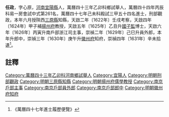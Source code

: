 {{明清人物信息框
| 姓名 =任政
| 圖片名稱=  
| 圖片大小 = 220px
| 圖片說明 =  
| 最高職務 = [[徽州府|徽州府]]知府
| 國家 = 大明
| 爵位 =
| 籍貫 = [[河南|河南]][[宜陽縣|宜陽縣]]
| 字號 =  
| 諡號 = 
| 出生日期 = 萬曆二十二年甲午十一月十九日（1594年12月30日）
| 出生地點 =
| 逝世日期 =  
| 逝世地點 = 
| 墓葬 =  
| 配偶 =  
| 親屬 = 曾祖任泰〔贈奉直大夫知州〕、祖任洽〔嘉靖庚午科南戶部員外〕、父任傑〔廩膳生員〕
| 出身 = 
* 萬曆四十三年乙卯科鄉試舉人
* 萬曆四十四年丙辰科易一房會試中式第261名
* 萬曆四十七年己未科殿試三甲五十四名進士
| 經歷 = 
| 著作 =  
*
*
*
}}
'''任政'''{{BD|1594年|12月30日|？年||}}，字心原，[[河南|河南]][[宜陽縣|宜陽縣]]人，萬曆四十三年乙卯科鄉試舉人，萬曆四十四年丙辰科易一房會試中式第261名，萬曆四十七年己未科殿試三甲五十四名進士，刑部觀政，本年六月授陝西[[三原縣|三原縣]]知縣，天啟二年〔1622年〕壬戌考察，天啟四年〔1624年〕甲子補[[揚州府|揚州府]]教授，天啟五年〔1625年〕乙丑升[[國子監|國子監]]博士，天啟六年〔1626年〕丙寅升南戶部浙江司主事，崇禎二年〔1629年〕己巳升員外郎，本年升郎中，崇禎三年〔1630年〕庚午升[[徽州府|徽州府]]知府，崇禎四年〔1631年〕辛未拾遺<ref>《萬曆四十七年進士履歷便覽》</ref>。
==註釋==
{{reflist}}
{{明朝人物小作品}}
{{萬曆四十七年己未科殿試金榜}}
[[Category:萬曆四十三年乙卯科河南鄉試舉人|Category:萬曆四十三年乙卯科河南鄉試舉人]]
[[Category:宜陽人|Category:宜陽人]]
[[Category:明朝刑部觀政|Category:明朝刑部觀政]]
[[Category:明朝三原縣知縣|Category:明朝三原縣知縣]]
[[Category:明朝揚州府儒學教授|Category:明朝揚州府儒學教授]]
[[Category:南京戶部主事|Category:南京戶部主事]]
[[Category:南京戶部員外郎|Category:南京戶部員外郎]]
[[Category:南京戶部郎中|Category:南京戶部郎中]]
[[Category:明朝徽州府知府|Category:明朝徽州府知府]]